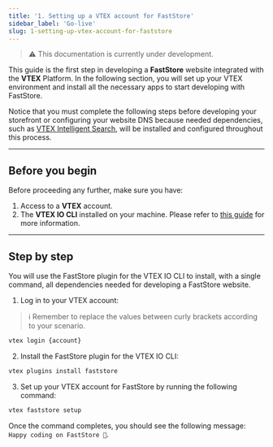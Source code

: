```yaml
---
title: '1. Setting up a VTEX account for FastStore'
sidebar_label: 'Go-live'
slug: 1-setting-up-vtex-account-for-faststore
---
```


> ⚠️ This documentation is currently under development.

This guide is the first step in developing a **FastStore** website integrated with the **VTEX** Platform. In the following section, you will set up your VTEX environment and install all the necessary apps to start developing with FastStore.

Notice that you must complete the following steps before developing your storefront or configuring your website DNS because needed dependencies, such as [VTEX Intelligent Search](https://help.vtex.com/tracks/vtex-intelligent-search), will be installed and configured throughout this process.

---

## Before you begin

Before proceeding any further, make sure you have:

1. Access to a **VTEX** account.
2. The **VTEX IO CLI** installed on your machine. Please refer to [this guide](https://developers.vtex.com/vtex-developer-docs/docs/vtex-io-documentation-vtex-io-cli-installation-and-command-reference) for more information.

---

## Step by step

You will use the FastStore plugin for the VTEX IO CLI to install, with a single command, all dependencies needed for developing a FastStore website.

1. Log in to your VTEX account:

> ℹ️ Remember to replace the values between curly brackets according to your scenario.

```bash
vtex login {account}
```

2. Install the FastStore plugin for the VTEX IO CLI:

```bash
vtex plugins install faststore
```

3. Set up your VTEX account for FastStore by running the following command:

```bash
vtex faststore setup
```

Once the command completes, you should see the following message: `Happy coding on FastStore 🎉`.
